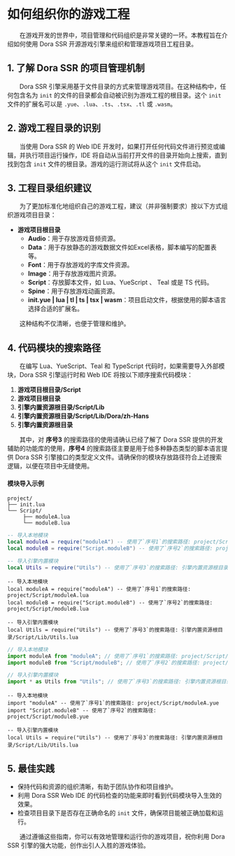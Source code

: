 
# 如何组织你的游戏工程

&emsp;&emsp;在游戏开发的世界中，项目管理和代码组织是非常关键的一环。本教程旨在介绍如何使用 Dora SSR 开源游戏引擎来组织和管理游戏项目工程目录。

## 1. 了解 Dora SSR 的项目管理机制

&emsp;&emsp;Dora SSR 引擎采用基于文件目录的方式来管理游戏项目。在这种结构中，任何包含名为 `init` 的文件的目录都会自动被识别为游戏工程的根目录。这个 `init` 文件的扩展名可以是 `.yue`、`.lua`、`.ts`、`.tsx`、`.tl` 或 `.wasm`。

## 2. 游戏工程目录的识别

&emsp;&emsp;当使用 Dora SSR 的 Web IDE 开发时，如果打开任何代码文件进行预览或编辑，并执行项目运行操作，IDE 将自动从当前打开文件的目录开始向上搜索，直到找到包含 `init` 文件的根目录。游戏的运行测试将从这个 `init` 文件启动。

## 3. 工程目录组织建议

&emsp;&emsp;为了更加标准化地组织自己的游戏工程，建议（并非强制要求）按以下方式组织游戏项目目录：

- **游戏项目根目录**
	- **Audio**：用于存放游戏音频资源。
	- **Data**：用于存放静态的游戏数据文件如Excel表格，脚本编写的配置表等。
	- **Font**：用于存放游戏的字库文件资源。
	- **Image**：用于存放游戏图片资源。
	- **Script**：存放脚本文件，如 Lua、YueScript 、 Teal 或是 TS 代码。
	- **Spine**：用于存放游戏动画资源。
	- **init.yue | lua | tl | ts | tsx | wasm**：项目启动文件，根据使用的脚本语言选择合适的扩展名。

&emsp;&emsp;这种结构不仅清晰，也便于管理和维护。

## 4. 代码模块的搜索路径

&emsp;&emsp;在编写 Lua、YueScript、Teal 和 TypeScript 代码时，如果需要导入外部模块，Dora SSR 引擎运行时和 Web IDE 将按以下顺序搜索代码模块：

1. **游戏项目根目录/Script**
2. **游戏项目根目录**
3. **引擎内置资源根目录/Script/Lib**
4. **引擎内置资源根目录/Script/Lib/Dora/zh-Hans**
5. **引擎内置资源根目录**

&emsp;&emsp;其中，对 **序号3** 的搜索路径的使用请确认已经了解了 Dora SSR 提供的开发辅助的功能库的使用，**序号4** 的搜索路径主要是用于给多种静态类型的脚本语言提供 Dora SSR 引擎接口的类型定义文件。请确保你的模块存放路径符合上述搜索逻辑，以便在项目中无缝使用。

#### 模块导入示例

```text
project/
├── init.lua
└── Script/
	 ├── moduleA.lua
	 └── moduleB.lua
```

<Tabs groupId="language-select">
<TabItem value="lua" label="Lua">

```lua title="init.lua"
-- 导入本地模块
local moduleA = require("moduleA") -- 使用了`序号1`的搜索路径: project/Script/moduleA.lua
local moduleB = require("Script.moduleB") -- 使用了`序号2`的搜索路径: project/Script/moduleB.lua

-- 导入引擎内置模块
local Utils = require("Utils") -- 使用了`序号3`的搜索路径: 引擎内置资源根目录/Script/Lib/Utils.lua
```

</TabItem>
<TabItem value="tl" label="Teal">

```tl title="init.tl"
-- 导入本地模块
local moduleA = require("moduleA") -- 使用了`序号1`的搜索路径: project/Script/moduleA.lua
local moduleB = require("Script.moduleB") -- 使用了`序号2`的搜索路径: project/Script/moduleB.lua

-- 导入引擎内置模块
local Utils = require("Utils") -- 使用了`序号3`的搜索路径: 引擎内置资源根目录/Script/Lib/Utils.lua
```

</TabItem>
<TabItem value="ts" label="TypeScript">

```ts title="init.ts"
// 导入本地模块
import moduleA from "moduleA"; // 使用了`序号1`的搜索路径: project/Script/moduleA.ts
import moduleB from "Script/moduleB"; // 使用了`序号2`的搜索路径: project/Script/moduleB.ts

// 导入引擎内置模块
import * as Utils from "Utils"; // 使用了`序号3`的搜索路径: 引擎内置资源根目录/Script/Lib/Utils.lua
```

</TabItem>
<TabItem value="yue" label="YueScript">

```yue title="init.yue"
-- 导入本地模块
import "moduleA" -- 使用了`序号1`的搜索路径: project/Script/moduleA.yue
import "Script.moduleB" -- 使用了`序号2`的搜索路径: project/Script/moduleB.yue

-- 导入引擎内置模块
local Utils = require("Utils") -- 使用了`序号3`的搜索路径: 引擎内置资源根目录/Script/Lib/Utils.lua
```

</TabItem>
</Tabs>

## 5. 最佳实践

- 保持代码和资源的组织清晰，有助于团队协作和项目维护。
- 利用 Dora SSR Web IDE 的代码检查的功能来即时看到代码模块导入生效的效果。
- 检查项目目录下是否存在正确命名的 `init` 文件，确保项目能被正确加载和运行。

&emsp;&emsp;通过遵循这些指南，你可以有效地管理和运行你的游戏项目，祝你利用 Dora SSR 引擎的强大功能，创作出引人入胜的游戏体验。

